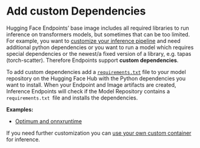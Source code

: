 # Add custom Dependencies


Hugging Face Endpoints’ base image includes all required libraries to run inference on transformers models, but sometimes that can be too limited. For example, you want to [customize your inference pipeline](/docs/guides/guides/custom_handler) and need additional python dependencies or you want to run a model which requires special dependencies or the newest/a fixed version of a library, e.g. tapas (torch-scatter). Therefore Endpoints support **custom dependencies**. 

To add custom dependencies add a <code>[requirements.txt](https://huggingface.co/philschmid/distilbert-onnx-banking77/main/requirements.txt)</code> file to your model repository on the Hugging Face Hub with the Python dependencies you want to install. When your Endpoint and Image artifacts are created, Inference Endpoints will check if the Model Repository contains a <code>requirements.txt </code>file and installs the dependencies. 

**Examples:**

* [Optimum and onnxruntime](https://huggingface.co/philschmid/distilbert-onnx-banking77/main/requirements.txt)

If you need further customization you can [use your own custom container](/docs/guides/guides/custom_handler) for inference.
